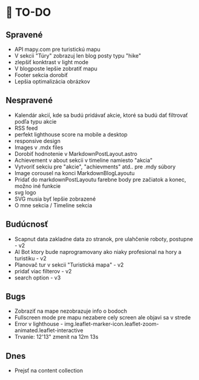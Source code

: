 # 🚀 TO-DO

## Spravené
- API mapy.com pre turistickú mapu
- V sekcii "Túry" zobrazuj len blog posty typu "hike"
- zlepšiť konktrast v light mode
- V blogposte lepšie zobratiť mapu
- Footer sekcia dorobiť
- Lepšia optimalizácia obrázkov

## Nespravené
- Kalendár akcií, kde sa budú pridávať akcie, ktoré sa budú dať filtrovať podľa typu akcie
- RSS feed
- perfekt lighthouse score na mobile a desktop
- responsive design
- Images v .mdx files
- Dorobiť hodnotenie v MarkdownPostLayout.astro
- Achievement v about sekcii v timeline namiesto "akcia"
- Vytvoriť sekciu pre "akcie", "achievments" atd.. pre .mdy súbory
- Image corousel na konci MarkdownBlogLayoutu
- Pridať do markdownPostLayoutu farebne body pre začiatok a konec, možno iné funkcie
- svg logo
- SVG musia byť lepšie zobrazené
- O mne sekcia / Timeline sekcia

## Budúcnosť
- Scapnut data zakladne data zo stranok, pre ulahčenie roboty, postupne - v2
- AI Bot ktory bude naprogramovany ako niaky profesional na hory a turistiku - v2
- Planovač tur v sekcii "Turistická mapa" - v2
- pridať viac filterov - v2
- search option - v3

## Bugs
- Zobraziť na mape nezobrazuje info o bodoch
- Fullscreen mode pre mapu nezabere cely screen ale objavi sa v strede
- Error v lighthouse - img.leaflet-marker-icon.leaflet-zoom-animated.leaflet-interactive
- Trvanie: 12'13" zmenit na 12m 13s

## Dnes
- Prejsť na content collection